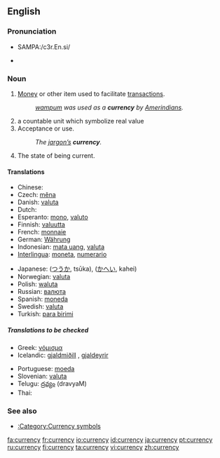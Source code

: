 ==English==
{{wikipedia}}

===Pronunciation===
*{{US}} SAMPA:/c3r.En.si/
*{{audio|en-us-currency.ogg|Audio (US)}}

===Noun===
{{en-noun|currencies|-}}

# [[Money]] or other item used to facilitate [[transaction]]s.
#: ''[[wampum]] was used as a '''currency''' by [[Amerindian]]s.''
# a countable unit which symbolize real value
# Acceptance or use.
#: ''The [[jargon|jargon’s]] '''currency'''.''
# The state of being current.

====Translations====
{{trans-top|money or other item used to facilitate transactions}}
*Chinese: {{zh-ts|貨幣|货币}}
*Czech: [[měna]] {{f}}
*Danish: [[valuta]]
*Dutch: {{t|nl|munteenheid|f}}
*Esperanto: [[mono]], [[valuto]]
*Finnish: [[valuutta]]
*French: [[monnaie]] {{f}}
*German: [[Währung]] {{f}}
*Indonesian: [[mata uang]], [[valuta]]
*[[Interlingua]]: [[moneta]], [[numerario]]
{{trans-mid}}
*Japanese: {{Jpan|[[通貨]]}} ([[つうか]], tsūka), {{Jpan|[[貨幣]]}} ([[かへい]], kahei)
*Norwegian: [[valuta]]
*Polish: [[waluta]] {{f}}
*Russian: [[валюта]]
*Spanish: [[moneda]] {{f}}
*Swedish: [[valuta]]
*Turkish: [[para birimi]]
{{trans-bottom}}

=====Translations to be checked=====
{{checktrans}}
{{trans-top|to be checked}}
*Greek: [[νόμισμα]] {{n}}
*Icelandic: [[gjaldmiðill]] {{m}}, [[gjaldeyrir]] {{m}}
{{trans-mid}}
*Portuguese: [[moeda]] {{f}}
*Slovenian: [[valuta]]
*Telugu: [[ద్రవ్యం]] (dravyaM)
*Thai: {{THchar|[[เงินตรา]]}}
{{trans-bottom}}

===See also===
*[[:Category:Currency symbols]]

[[fa:currency]]
[[fr:currency]]
[[io:currency]]
[[id:currency]]
[[ja:currency]]
[[pt:currency]]
[[ru:currency]]
[[fi:currency]]
[[ta:currency]]
[[vi:currency]]
[[zh:currency]]